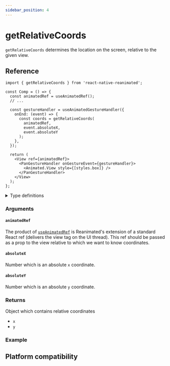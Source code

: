 ```yaml
---
sidebar_position: 4
---
```


# getRelativeCoords

`getRelativeCoords` determines the location on the screen, relative to the given view.

## Reference

```tsx
import { getRelativeCoords } from 'react-native-reanimated';

const Comp = () => {
  const animatedRef = useAnimatedRef();
  // ...

  const gestureHandler = useAnimatedGestureHandler({
    onEnd: (event) => {
      const coords = getRelativeCoords(
        animatedRef,
        event.absoluteX,
        event.absoluteY
      );
    },
  });

  return (
    <View ref={animatedRef}>
      <PanGestureHandler onGestureEvent={gestureHandler}>
        <Animated.View style={[styles.box]} />
      </PanGestureHandler>
    </View>
  );
};
```

<details>
<summary>Type definitions</summary>

```typescript
function getRelativeCoords(
  animatedRef: AnimatedRef<Component>,
  absoluteX: number,
  absoluteY: number
): ComponentCoords | null;

interface ComponentCoords {
  x: number;
  y: number;
}
```

</details>

### Arguments

#### `animatedRef`

The product of [`useAnimatedRef`](/docs/core/useAnimatedRef) is Reanimated's extension of a standard React ref (delivers the view tag on the UI thread). This ref should be passed as a prop to the view relative to which we want to know coordinates.

#### `absoluteX`

Number which is an absolute `x` coordinate.

#### `absoluteY`

Number which is an absolute `y` coordinate.

### Returns

Object which contains relative coordinates

- `x`
- `y`

### Example


<InteractiveExample src={RelativeCoordsSrc} component={RelativeCoords} />

## Platform compatibility

<PlatformCompatibility android ios web />
